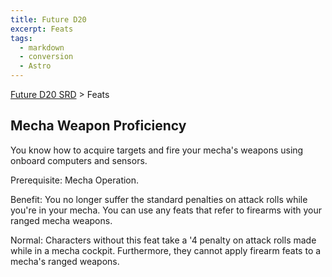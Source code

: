 ```yaml
---
title: Future D20
excerpt: Feats
tags:
  - markdown
  - conversion
  - Astro
---
```






[Future D20 SRD]( / ) > Feats




## Mecha Weapon Proficiency


You know how to acquire targets and fire your mecha's weapons using onboard computers and sensors.


Prerequisite: Mecha Operation.


Benefit: You no longer suffer the standard penalties on attack rolls while you're in your mecha. You can use any feats that refer to firearms with your ranged mecha weapons.


Normal: Characters without this feat take a '4 penalty on attack rolls made while in a mecha cockpit. Furthermore, they cannot apply firearm feats to a mecha's ranged weapons.



